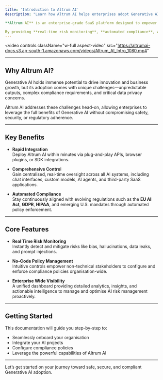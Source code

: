 ```yaml
---
title: 'Introduction to Altrum AI'
description: "Learn how Altrum AI helps enterprises adopt Generative AI securely and compliantly."

**Altrum AI** is an enterprise-grade SaaS platform designed to empower organisations in the safe, secure, and compliant adoption of Generative AI.

By providing **real-time risk monitoring**, **automated compliance**, and intuitive no-code policy configuration, Altrum AI enables businesses to confidently scale their AI initiatives while effectively managing inherent risks.
---
```


<video
  controls
  className="w-full aspect-video"
  src="https://altrumai-docs.s3.ap-south-1.amazonaws.com/videos/Altrum_AI_Intro_1080.mp4"
></video>

---

## Why Altrum AI?

Generative AI holds immense potential to drive innovation and business growth, but its adoption comes with unique challenges—unpredictable outputs, complex compliance requirements, and critical data privacy concerns.

Altrum AI addresses these challenges head-on, allowing enterprises to leverage the full benefits of Generative AI without compromising safety, security, or regulatory adherence.

---

## Key Benefits

- **Rapid Integration**  
  Deploy Altrum AI within minutes via plug-and-play APIs, browser plugins, or SDK integrations.

- **Comprehensive Control**  
  Gain centralised, real-time oversight across all AI systems, including chat interfaces, custom models, AI agents, and third-party SaaS applications.

- **Automated Compliance**  
  Stay continuously aligned with evolving regulations such as the **EU AI Act**, **GDPR**, **HIPAA**, and emerging U.S. mandates through automated policy enforcement.

---

## Core Features

- **Real Time Risk Monitoring**  
  Instantly detect and mitigate risks like bias, hallucinations, data leaks, and prompt injections.

- **No-Code Policy Management**  
  Intuitive controls empower non-technical stakeholders to configure and enforce compliance policies organisation-wide.

- **Enterprise Wide Visibility**  
  A unified dashboard providing detailed analytics, insights, and actionable intelligence to manage and optimise AI risk management proactively.

---

## Getting Started

This documentation will guide you step-by-step to:

- Seamlessly onboard your organisation  
- Integrate your AI projects  
- Configure compliance policies  
- Leverage the powerful capabilities of Altrum AI

---

Let’s get started on your journey toward safe, secure, and compliant Generative AI adoption.
